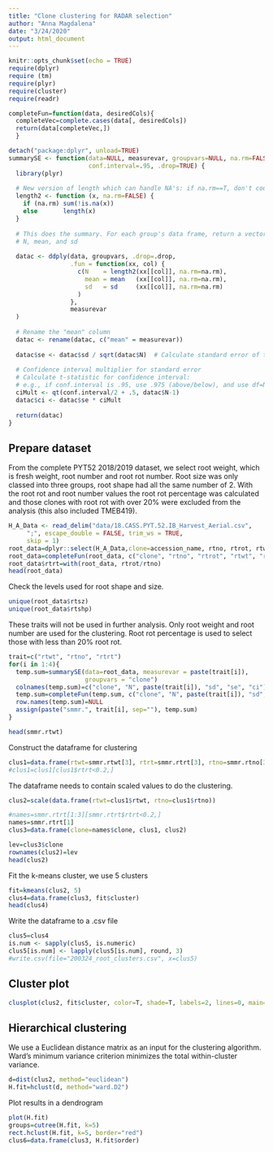```yaml
---
title: "Clone clustering for RADAR selection"
author: "Anna Magdalena"
date: "3/24/2020"
output: html_document
---
```


```r
knitr::opts_chunk$set(echo = TRUE)
require(dplyr)
require (tm)
require(plyr)
require(cluster)
require(readr)

completeFun=function(data, desiredCols){ 
  completeVec=complete.cases(data[, desiredCols])
  return(data[completeVec,])
  }

detach("package:dplyr", unload=TRUE)
summarySE <- function(data=NULL, measurevar, groupvars=NULL, na.rm=FALSE,
                      conf.interval=.95, .drop=TRUE) {
  library(plyr)
  
  # New version of length which can handle NA's: if na.rm==T, don't count them
  length2 <- function (x, na.rm=FALSE) {
    if (na.rm) sum(!is.na(x))
    else       length(x)
  }
  
  # This does the summary. For each group's data frame, return a vector with
  # N, mean, and sd
  
  datac <- ddply(data, groupvars, .drop=.drop,
                 .fun = function(xx, col) {
                   c(N    = length2(xx[[col]], na.rm=na.rm),
                     mean = mean   (xx[[col]], na.rm=na.rm),
                     sd   = sd     (xx[[col]], na.rm=na.rm)
                   )
                 },
                 measurevar
  )
  
  # Rename the "mean" column   
  datac <- rename(datac, c("mean" = measurevar))
  
  datac$se <- datac$sd / sqrt(datac$N)  # Calculate standard error of the mean
  
  # Confidence interval multiplier for standard error
  # Calculate t-statistic for confidence interval:
  # e.g., if conf.interval is .95, use .975 (above/below), and use df=N-1
  ciMult <- qt(conf.interval/2 + .5, datac$N-1)
  datac$ci <- datac$se * ciMult
  
  return(datac)
}
```

## Prepare dataset

From the complete PYT52 2018/2019 dataset, we select root weight, which is fresh weight, root number and root rot number. Root size was only classed into three groups, root shape had all the same number of 2. With the root rot and root number values the root rot percentage was calculated and those clones with root rot with over 20% were excluded from the analysis (this also included TMEB419).

```r

H_A_Data <- read_delim("data/18.CASS.PYT.52.IB_Harvest_Aerial.csv", 
     ";", escape_double = FALSE, trim_ws = TRUE, 
     skip = 1)
root_data=dplyr::select(H_A_Data,clone=accession_name, rtno, rtrot, rtwt, rtsz, rtshp)
root_data=completeFun(root_data, c("clone", "rtno", "rtrot", "rtwt", "rtsz", "rtshp"))
root_data$rtrt=with(root_data, rtrot/rtno)
head(root_data)

```

Check the levels used for root shape and size.

```r
unique(root_data$rtsz)
unique(root_data$rtshp)
```
These traits will not be used in further analysis. Only root weight and root number are used for the clustering. Root rot percentage is used to select those with less than 20% root rot. 

```r
trait=c("rtwt", "rtno", "rtrt")
for(i in 1:4){
  temp.sum=summarySE(data=root_data, measurevar = paste(trait[i]),
                     groupvars = "clone")
  colnames(temp.sum)=c("clone", "N", paste(trait[i]), "sd", "se", "ci")
  temp.sum=completeFun(temp.sum, c("clone", "N", paste(trait[i]), "sd", "se", "ci"))
  row.names(temp.sum)=NULL
  assign(paste("smmr.", trait[i], sep=""), temp.sum)
}

head(smmr.rtwt)
```
Construct the dataframe for clustering
```r
clus1=data.frame(rtwt=smmr.rtwt[3], rtrt=smmr.rtrt[3], rtno=smmr.rtno[3])
#clus1=clus1[clus1$rtrt<0.2,]
```
The dataframe needs to contain scaled values to do the clustering.
```r
clus2=scale(data.frame(rtwt=clus1$rtwt, rtno=clus1$rtno))

#names=smmr.rtrt[1:3][smmr.rtrt$rtrt<0.2,]
names=smmr.rtrt[1]
clus3=data.frame(clone=names$clone, clus1, clus2)

lev=clus3$clone
rownames(clus2)=lev
head(clus2)
```

Fit the k-means cluster, we use 5 clusters

```r
fit=kmeans(clus2, 5)
clus4=data.frame(clus3, fit$cluster)
head(clus4)

```
Write the dataframe to a .csv file
```r
clus5=clus4
is.num <- sapply(clus5, is.numeric)
clus5[is.num] <- lapply(clus5[is.num], round, 3)
#write.csv(file="200324_root_clusters.csv", x=clus5)
```

## Cluster plot

```r
clusplot(clus2, fit$cluster, color=T, shade=T, labels=2, lines=0, main="Clustering PYT52")

```

## Hierarchical clustering

We use a Euclidean distance matrix as an input for the clustering algorithm. Ward's minimum variance criterion minimizes the total within-cluster variance. 

```r
d=dist(clus2, method="euclidean")
H.fit=hclust(d, method="ward.D2")
```
Plot results in a dendrogram

```r
plot(H.fit)
groups=cutree(H.fit, k=5)
rect.hclust(H.fit, k=5, border="red") 
clus6=data.frame(clus3, H.fit$order)
```

